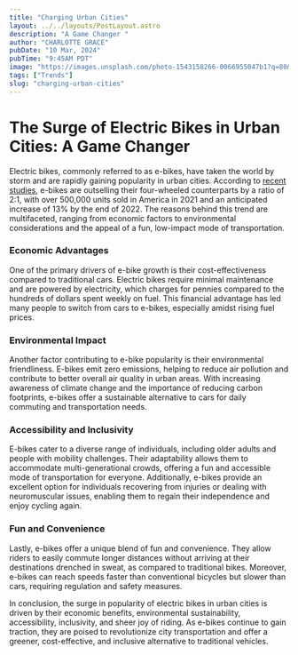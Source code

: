 ```yaml
---
title: "Charging Urban Cities"
layout: ../../layouts/PostLayout.astro
description: "A Game Changer "
author: "CHARLOTTE GRACE"
pubDate: "10 Mar, 2024"
pubTime: "9:45AM PDT"
image: "https://images.unsplash.com/photo-1543158266-0066955047b1?q=80&w=2340&auto=format&fit=crop&ixlib=rb-4.0.3&ixid=M3wxMjA3fDB8MHxwaG90by1wYWdlfHx8fGVufDB8fHx8fA%3D%3D"
tags: ["Trends"]
slug: "charging-urban-cities"
---
```


# The Surge of Electric Bikes in Urban Cities: A Game Changer

Electric bikes, commonly referred to as e-bikes, have taken the world by storm and are rapidly gaining popularity in urban cities. According to [recent studies](https://www.ebicycles.com/ebike-facts-statistics/), e-bikes are outselling their four-wheeled counterparts by a ratio of 2:1, with over 500,000 units sold in America in 2021 and an anticipated increase of 13% by the end of 2022. The reasons behind this trend are multifaceted, ranging from economic factors to environmental considerations and the appeal of a fun, low-impact mode of transportation.

### Economic Advantages

One of the primary drivers of e-bike growth is their cost-effectiveness compared to traditional cars. Electric bikes require minimal maintenance and are powered by electricity, which charges for pennies compared to the hundreds of dollars spent weekly on fuel. This financial advantage has led many people to switch from cars to e-bikes, especially amidst rising fuel prices.

### Environmental Impact

Another factor contributing to e-bike popularity is their environmental friendliness. E-bikes emit zero emissions, helping to reduce air pollution and contribute to better overall air quality in urban areas. With increasing awareness of climate change and the importance of reducing carbon footprints, e-bikes offer a sustainable alternative to cars for daily commuting and transportation needs.

### Accessibility and Inclusivity

E-bikes cater to a diverse range of individuals, including older adults and people with mobility challenges. Their adaptability allows them to accommodate multi-generational crowds, offering a fun and accessible mode of transportation for everyone. Additionally, e-bikes provide an excellent option for individuals recovering from injuries or dealing with neuromuscular issues, enabling them to regain their independence and enjoy cycling again.

### Fun and Convenience

Lastly, e-bikes offer a unique blend of fun and convenience. They allow riders to easily commute longer distances without arriving at their destinations drenched in sweat, as compared to traditional bikes. Moreover, e-bikes can reach speeds faster than conventional bicycles but slower than cars, requiring regulation and safety measures.

In conclusion, the surge in popularity of electric bikes in urban cities is driven by their economic benefits, environmental sustainability, accessibility, inclusivity, and sheer joy of riding. As e-bikes continue to gain traction, they are poised to revolutionize city transportation and offer a greener, cost-effective, and inclusive alternative to traditional vehicles.
